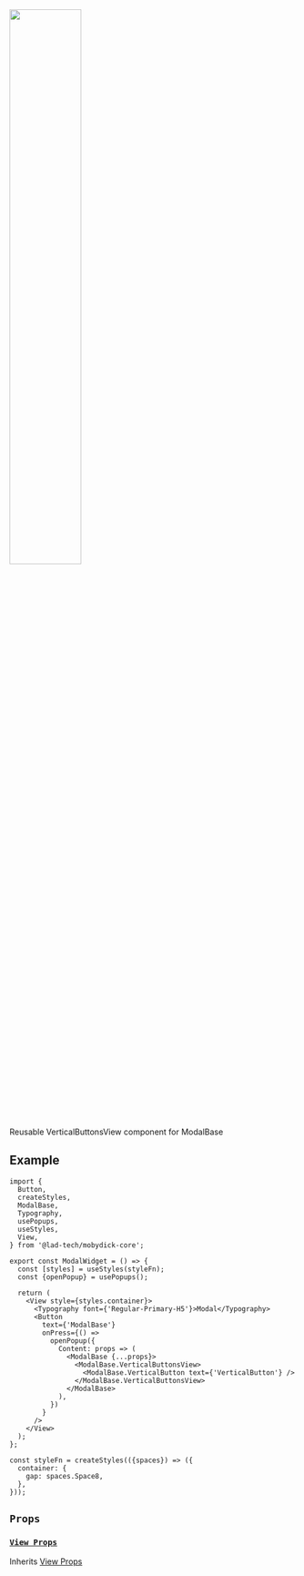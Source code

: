 
<img src={VerticalButtonsView} width="50%"/>

Reusable VerticalButtonsView component for ModalBase

## Example

```tsx
import {
  Button,
  createStyles,
  ModalBase,
  Typography,
  usePopups,
  useStyles,
  View,
} from '@lad-tech/mobydick-core';

export const ModalWidget = () => {
  const [styles] = useStyles(styleFn);
  const {openPopup} = usePopups();

  return (
    <View style={styles.container}>
      <Typography font={'Regular-Primary-H5'}>Modal</Typography>
      <Button
        text={'ModalBase'}
        onPress={() =>
          openPopup({
            Content: props => (
              <ModalBase {...props}>
                <ModalBase.VerticalButtonsView>
                  <ModalBase.VerticalButton text={'VerticalButton'} />
                </ModalBase.VerticalButtonsView>
              </ModalBase>
            ),
          })
        }
      />
    </View>
  );
};

const styleFn = createStyles(({spaces}) => ({
  container: {
    gap: spaces.Space8,
  },
}));
```


## `Props`

### [`View Props`](https://reactnative.dev/docs/textinput#props)

Inherits [View Props](https://reactnative.dev/docs/view#props)



